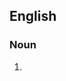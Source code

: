 {{also|pacesetter|pace setter}}

==English==

===Noun===
{{en-noun|head=[[pace]]-[[setter]]}}
# {{alternative spelling of|en|pacesetter}}